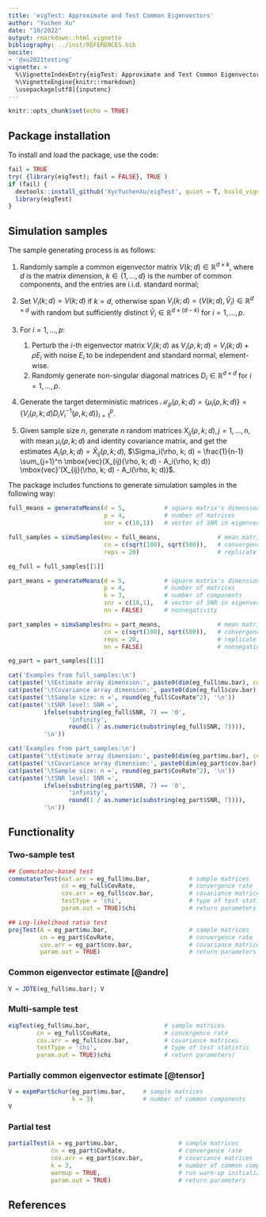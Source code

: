 ```yaml
---
title: 'eigTest: Approximate and Test Common Eigenvectors'
author: "Yuchen Xu"
date: "10/2022"
output: rmarkdown::html_vignette
bibliography: ../inst/REFERENCES.bib
nocite:
- '@xu2021testing'
vignette: >
  %\VignetteIndexEntry{eigTest: Approximate and Test Common Eigenvectors}
  %\VignetteEngine{knitr::rmarkdown}
  \usepackage[utf8]{inputenc}
---
```


```r
knitr::opts_chunk$set(echo = TRUE)
```

## Package installation

To install and load the package, use the code:
```r
fail = TRUE
try( {library(eigTest); fail = FALSE}, TRUE )
if (fail) {
  devtools::install_github('XycYuchenXu/eigTest', quiet = T, build_vignettes = F)
  library(eigTest)
}
```

## Simulation samples

The sample generating process is as follows:

1. Randomly sample a common eigenvector matrix $V(k; d) \in \mathbb{R}^{d \times k}$, where $d$ is the matrix dimension, $k \in \{1, \dots, d\}$ is the number of common components, and the entries are i.i.d. standard normal;

2. Set $V_i(k; d) = V(k; d)$ if $k = d$, otherwise span $V_i(k; d) = (V(k; d), \widetilde{V}_i) \in \mathbb{R}^{d \times d}$ with random but sufficiently distinct $\widetilde{V}_i \in \mathbb{R}^{d \times (d-k)}$ for $i = 1, \dots, p$.

3. For $i=1, \dots, p$:
    1. Perturb the $i$-th eigenvector matrix $V_i(k; d)$ as $V_i(\rho, k; d) = V_i(k; d) + \rho E_i$ with noise $E_i$ to be independent and standard normal, element-wise.
    2. Randomly generate non-singular diagonal matrices $D_i \in \mathbb{R}^{d \times d}$ for $i = 1, \dots, p$.

4. Generate the target deterministic matrices $\mathcal{M}_p(\rho, k; d) = \{\mu_i(\rho, k; d)\} = \{ V_i(\rho, k; d) D_i V_i^{-1}(\rho, k; d)\}_{i=1}^p$.

5. Given sample size $n$, generate $n$ random matrices $X_{ij}(\rho, k; d), j = 1, \dots, n$, with mean $\mu_i(\rho, k; d)$ and identity covariance matrix, and get the estimates $A_i(\rho, k; d) = \bar X_{ij}(\rho, k; d)$, $\Sigma_i(\rho, k; d) = \frac{1}{n-1} \sum_{j=1}^n \mbox{vec}(X_{ij}(\rho, k; d) - A_i(\rho, k; d)) \mbox{vec}'(X_{ij}(\rho, k; d) - A_i(\rho, k; d))$.

The package includes functions to generate simulation samples in the following way:

```r
full_means = generateMeans(d = 5,           # square matrix's dimension
                           p = 4,           # number of matrices
                           snr = c(10,1))   # vector of SNR in eigenvector

full_samples = simuSamples(mu = full_means,                # mean matrices
                           cn = c(sqrt(100), sqrt(500)),   # convergence rate
                           reps = 20)                      # replicate

eg_full = full_samples[[1]]

part_means = generateMeans(d = 5,           # square matrix's dimension
                           p = 4,           # number of matrices
                           k = 3,           # number of components
                           snr = c(10,1),   # vector of SNR in eigenvector
                           nn = FALSE)      # nonnegativity

part_samples = simuSamples(mu = part_means,                # mean matrices
                           cn = c(sqrt(100), sqrt(500)),   # convergence rate
                           reps = 20,                      # replicate
                           nn = FALSE)                     # nonnegativity

eg_part = part_samples[[1]]
```

```r
cat('Examples from full_samples:\n')
cat(paste('\tEstimate array dimension:', paste0(dim(eg_full$mu.bar), collapse = 'x'), '\n'))
cat(paste('\tCovariance array dimension:', paste0(dim(eg_full$cov.bar), collapse = 'x'), '\n'))
cat(paste('\tSample size: n =', round(eg_full$CovRate^2), '\n'))
cat(paste('\tSNR level: SNR =',
          ifelse(substring(eg_full$SNR, 7) == '0',
                 'infinity',
                 round(1 / as.numeric(substring(eg_full$SNR, 7)))),
          '\n'))

cat('Examples from part_samples:\n')
cat(paste('\tEstimate array dimension:', paste0(dim(eg_part$mu.bar), collapse = 'x'), '\n'))
cat(paste('\tCovariance array dimension:', paste0(dim(eg_part$cov.bar), collapse = 'x'), '\n'))
cat(paste('\tSample size: n =', round(eg_part$CovRate^2), '\n'))
cat(paste('\tSNR level: SNR =',
          ifelse(substring(eg_part$SNR, 7) == '0',
                 'infinity',
                 round(1 / as.numeric(substring(eg_part$SNR, 7)))),
          '\n'))
```

## Functionality

### Two-sample test

```r
## Commutator-based test
commutatorTest(mat.arr = eg_full$mu.bar,           # sample matrices
               cn = eg_full$CovRate,               # convergence rate
               cov.arr = eg_full$cov.bar,          # covariance matrices
               testType = 'chi',                   # type of test statistic
               param.out = TRUE)$chi               # return parameters

## Log-likelihood ratio test
projTest(A = eg_part$mu.bar,                       # sample matrices
         cn = eg_part$CovRate,                     # convergence rate
         cov.arr = eg_part$cov.bar,                # covariance matrices
         param.out = TRUE)                         # return parameters
```

### Common eigenvector estimate [@andre]

```r
V = JDTE(eg_full$mu.bar); V
```

### Multi-sample test

```r
eigTest(eg_full$mu.bar,                     # sample matrices
        cn = eg_full$CovRate,               # convergence rate
        cov.arr = eg_full$cov.bar,          # covariance matrices
        testType = 'chi',                   # type of test statistic
        param.out = TRUE)$chi               # return parameters)
```

### Partially common eigenvector estimate [@tensor]

```r
V = expmPartSchur(eg_part$mu.bar,     # sample matrices
                  k = 3)              # number of common components
V
```

### Partial test

```r
partialTest(A = eg_part$mu.bar,                 # sample matrices
            cn = eg_part$CovRate,               # convergence rate
            cov.arr = eg_part$cov.bar,          # covariance matrices
            k = 3,                              # number of common components
            warmup = TRUE,                      # run warm-up initialization
            param.out = TRUE)                   # return parameters
```

## References
